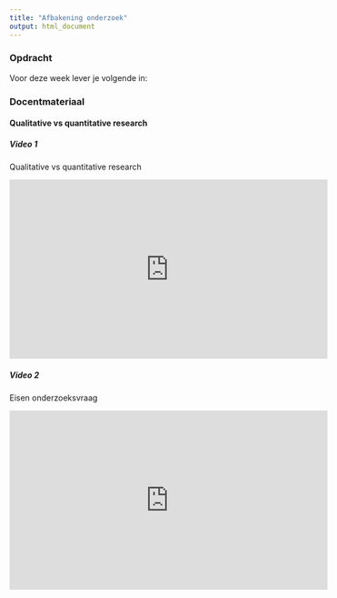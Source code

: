 ```yaml
---
title: "Afbakening onderzoek"
output: html_document
---
```



### Opdracht

Voor deze week lever je volgende in:


### Docentmateriaal

#### Qualitative vs quantitative research

##### Video 1

Qualitative vs quantitative research

<iframe width="560" height="315" src="https://www.youtube.com/embed/RvU-dMZnj7A" frameborder="0" allow="autoplay; encrypted-media" allowfullscreen></iframe>

##### Video 2

Eisen onderzoeksvraag

<iframe width="560" height="315" src="https://www.youtube.com/embed/2X-QSU6-hPU" frameborder="0" allow="autoplay; encrypted-media" allowfullscreen></iframe>


